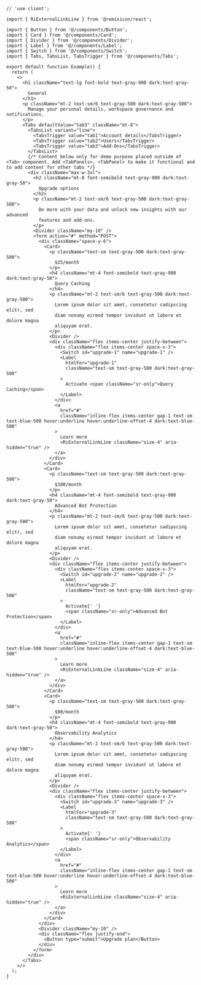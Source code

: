 ````tsx
// 'use client';

import { RiExternalLinkLine } from '@remixicon/react';

import { Button } from '@/components/Button';
import { Card } from '@/components/Card';
import { Divider } from '@/components/Divider';
import { Label } from '@/components/Label';
import { Switch } from '@/components/Switch';
import { Tabs, TabsList, TabsTrigger } from '@/components/Tabs';

export default function Example() {
  return (
    <>
      <h1 className="text-lg font-bold text-gray-900 dark:text-gray-50">
        General
      </h1>
      <p className="mt-2 text-sm/6 text-gray-500 dark:text-gray-500">
        Manage your personal details, workspace governance and notifications.
      </p>
      <Tabs defaultValue="tab3" className="mt-8">
        <TabsList variant="line">
          <TabsTrigger value="tab1">Account details</TabsTrigger>
          <TabsTrigger value="tab2">Users</TabsTrigger>
          <TabsTrigger value="tab3">Add-Ons</TabsTrigger>
        </TabsList>
        {/* Content below only for demo purpose placed outside of <Tab> component. Add <TabPanels>, <TabPanel> to make it functional and to add content for other tabs */}
        <div className="max-w-3xl">
          <h2 className="mt-8 font-semibold text-gray-900 dark:text-gray-50">
            Upgrade options
          </h2>
          <p className="mt-2 text-sm/6 text-gray-500 dark:text-gray-500">
            Do more with your data and unlock new insights with our advanced
            features and add-ons.
          </p>
          <Divider className="my-10" />
          <form action="#" method="POST">
            <div className="space-y-6">
              <Card>
                <p className="text-sm text-gray-500 dark:text-gray-500">
                  $25/month
                </p>
                <h4 className="mt-4 font-semibold text-gray-900 dark:text-gray-50">
                  Query Caching
                </h4>
                <p className="mt-2 text-sm/6 text-gray-500 dark:text-gray-500">
                  Lorem ipsum dolor sit amet, consetetur sadipscing elitr, sed
                  diam nonumy eirmod tempor invidunt ut labore et dolore magna
                  aliquyam erat.
                </p>
                <Divider />
                <div className="flex items-center justify-between">
                  <div className="flex items-center space-x-3">
                    <Switch id="upgrade-1" name="upgrade-1" />
                    <Label
                      htmlFor="upgrade-1"
                      className="text-sm text-gray-500 dark:text-gray-500"
                    >
                      Activate <span className="sr-only">Query Caching</span>
                    </Label>
                  </div>
                  <a
                    href="#"
                    className="inline-flex items-center gap-1 text-sm text-blue-500 hover:underline hover:underline-offset-4 dark:text-blue-500"
                  >
                    Learn more
                    <RiExternalLinkLine className="size-4" aria-hidden="true" />
                  </a>
                </div>
              </Card>
              <Card>
                <p className="text-sm text-gray-500 dark:text-gray-500">
                  $100/month
                </p>
                <h4 className="mt-4 font-semibold text-gray-900 dark:text-gray-50">
                  Advanced Bot Protection
                </h4>
                <p className="mt-2 text-sm/6 text-gray-500 dark:text-gray-500">
                  Lorem ipsum dolor sit amet, consetetur sadipscing elitr, sed
                  diam nonumy eirmod tempor invidunt ut labore et dolore magna
                  aliquyam erat.
                </p>
                <Divider />
                <div className="flex items-center justify-between">
                  <div className="flex items-center space-x-3">
                    <Switch id="upgrade-2" name="upgrade-2" />
                    <Label
                      htmlFor="upgrade-2"
                      className="text-sm text-gray-500 dark:text-gray-500"
                    >
                      Activate{' '}
                      <span className="sr-only">Advanced Bot Protection</span>
                    </Label>
                  </div>
                  <a
                    href="#"
                    className="inline-flex items-center gap-1 text-sm text-blue-500 hover:underline hover:underline-offset-4 dark:text-blue-500"
                  >
                    Learn more
                    <RiExternalLinkLine className="size-4" aria-hidden="true" />
                  </a>
                </div>
              </Card>
              <Card>
                <p className="text-sm text-gray-500 dark:text-gray-500">
                  $90/month
                </p>
                <h4 className="mt-4 font-semibold text-gray-900 dark:text-gray-50">
                  Observability Analytics
                </h4>
                <p className="mt-2 text-sm/6 text-gray-500 dark:text-gray-500">
                  Lorem ipsum dolor sit amet, consetetur sadipscing elitr, sed
                  diam nonumy eirmod tempor invidunt ut labore et dolore magna
                  aliquyam erat.
                </p>
                <Divider />
                <div className="flex items-center justify-between">
                  <div className="flex items-center space-x-3">
                    <Switch id="upgrade-3" name="upgrade-3" />
                    <Label
                      htmlFor="upgrade-3"
                      className="text-sm text-gray-500 dark:text-gray-500"
                    >
                      Activate{' '}
                      <span className="sr-only">Observability Analytics</span>
                    </Label>
                  </div>
                  <a
                    href="#"
                    className="inline-flex items-center gap-1 text-sm text-blue-500 hover:underline hover:underline-offset-4 dark:text-blue-500"
                  >
                    Learn more
                    <RiExternalLinkLine className="size-4" aria-hidden="true" />
                  </a>
                </div>
              </Card>
            </div>
            <Divider className="my-10" />
            <div className="flex justify-end">
              <Button type="submit">Upgrade plan</Button>
            </div>
          </form>
        </div>
      </Tabs>
    </>
  );
}

````